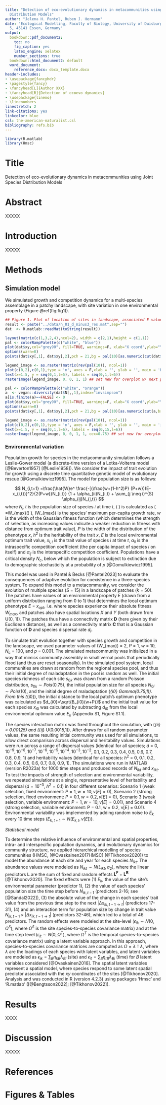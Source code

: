 ```yaml
---
title: "Detection of eco-evolutionary dynamics in metacommunities using Joint Species
  Distribution Models"
author: "Jelena H. Pantel, Ruben J. Hermann"
date: "Ecological Modelling, Faculty of Biology, University of Duisburg-Essen, Universitätsstraße
  5, 45141 Essen, Germany"
output:
  bookdown::pdf_document2:
    toc: no
    fig_caption: yes
    latex_engine: xelatex
    number_sections: true
  bookdown::html_document2: default
  word_document:
    reference_docx: docx_template.docx
header-includes:
- \usepackage{fancyhdr}
- \pagestyle{fancy}
- \fancyhead[L]{Author XXX}
- \fancyhead[R]{Detection of ecoevo dynamics}
- \usepackage{lineno}
- \linenumbers
linestretch: 2
link-citations: yes
linkcolor: blue
csl: the-american-naturalist.csl
bibliography: refs.bib
---
```


```r
library(R.matlab)
library(Hmsc)
```


\newpage

Title
===============================================================================

Detection of eco-evolutionary dynamics in metacommunities using Joint Species
  Distribution Models
    
Abstract
===============================================================================
  
XXXXX

Introduction
================================================================================

XXXXX

Methods
================================================================================

## Simulation model

We simulated growth and competition dynamics for a multi-species assemblage in a patchy landscape, with site variation in one environmental property (Figure \@ref(fig:fig1)).

```r

## Figure 1. Plot of location of sites in landscape, associated E values, and associated diversity values
result <- paste("../data/h_01_d_minus3_res.mat",sep="")
dat  <- R.matlab::readMat(toString(result))

layout(matrix(c(1,3,2,4),ncol=2), width = c(2,1),height = c(1,1))
pal <- colorRampPalette(c("white", "blue"))
plot(dat$xy,col="grey90", fill=TRUE, warnings=F, xlab="X coord",ylab="Y coord")
options(warn=0)
points(dat$xy[,1], dat$xy[,2],pch = 21,bg = pal(10)[as.numeric(cut(dat$E,breaks = 10))],col="black")

legend_image <- as.raster(matrix(rev(pal(10)), ncol=1))
plot(c(0,2),c(0,1),type = 'n', axes = F,xlab = '', ylab = '', main = 'E value')
text(x=1.5, y = seq(0,1,l=5), labels = seq(0,1,l=5))
rasterImage(legend_image, 0, 0, 1, 1) ## set new for overplot w/ next plot

pal <- colorRampPalette(c("white", "orange"))
a  <- vegan::diversity(dat$N[,,1],index="invsimpson")
a[is.finite(a)==FALSE] <- 0
plot(dat$xy,col="grey90", fill=TRUE, warnings=F, xlab="X coord",ylab="Y coord")
options(warn=0)
points(dat$xy[,1], dat$xy[,2],pch = 21,bg = pal(10)[as.numeric(cut(a,breaks = 10))],col="black")

legend_image <- as.raster(matrix(rev(pal(10)), ncol=1))
plot(c(0,2),c(0,1),type = 'n', axes = F,xlab = '', ylab = '', main = 'inverse Simpson diversity')
text(x=1.5, y = seq(0,1,l=6), labels = seq(0,15,l=6))
rasterImage(legend_image, 0, 0, 1, 1, cex=0.75) ## set new for overplot w/ next plot
```

### Environmental variation



Population growth for species in the metacommunity simulation follows a Leslie-Gower model (a discrete-time version of a Lotka-Volterra model [@Beverton1957] [@Leslie1958]). We consider the impact of trait evolution for growth using a discrete time quantitative genetic model of evolutionary rescue [@Gomulkiewicz1995]. The model for population size is as follows:

$$ N_{i,t+1} =\frac{\hat{W}e^ \frac{-[(\frac{w+(1-h^2)P} {P+w})(E-x_{i,t})]^2}{2(P+w)}N_{i,t}} {1 + \alpha_{ii}N_{i,t} + \sum_{j \neq i}^{S} \alpha_{ij}N_{j,t}} $$
where $N_i,t$ is the population size of species *i* at time *t*, \( \hat{W} \) is calculated as \( \hat{W}=W_{max}\sqrt(\frac{w}{P+w}) \), \(W_{max}\) is the species' maximum per-capita growth rate, *w* is the width of the Gaussian fitness function (which determines the strength of selection, as increasing values indicate a weaker reduction in fitness with distance from optimum trait value), *P* is the width of the distribution of the phenotype *x*, $h^2$ is the heritability of the trait *x*, *E* is the local environmental optimum trait value, $x_{i,t}$ is the trait value of species *i* at time *t*, $\alpha_{ii}$ is the intraspecific competition coefficient (the per capita impact of species *i* on itself) and $\alpha_{ij}$ is the interspecific competition coefficient. Populations have a critical density $N_c$, below which the population is subject to extinction due to demographic stochasticity at a probability of *p* [@Gomulkiewicz1995].

This model was used in Pantel & Becks [@Pantel2023] to evaluate the consequences of adaptive evolution for coexistence in a three-species system. To expand this model to a metacommunity, we consider the evolution of multiple species (*S* = 15) in a landscape of patches (*k* = 50). The patches have values of an environmental property *E* (drawn from a uniform distribution ranging from 0 to 1) that determines the local optimum phenotype *E* = $x_{opt}$, i.e. where species experience their absolute fitness $W_{max}$, and patches also have spatial locations *X* and *Y* (both drawn from U(0, 1)). The patches thus have a connectivity matrix **D** (here given by their Euclidean distance), as well as a connectivity matrix **C** that is a Gaussian function of **D** and species dispersal rate $d_i$.

To simulate trait evolution together with species growth and competition in the landscape, we used parameter values of \(W_{max}\) = 2, *P* = 1, *w* = 10, $N_c$ = 100, and *p* = 0.001. The simulated metacommunity was initialized in a way that mimics community assembly in small vernal pools that periodically flood (and thus are reset seasonally). In the simulated pool system, local communities are drawn at random from the regional species pool, and thus their initial degree of maladaptation in the pool is random as well. The initial species richness of each site $s_{0k}$ was drawn from a random Poisson distribution, $s_{0k} \sim Pois(0.75)$, the initial population size for all species $N_{0i} \sim Pois(10)$, and the initial degree of maladaptation \(\beta_{i0} \sim Gamma(0.75,1)\). From this \(\beta_{i0}\), the initial distance to the local patch's optimum phenotype was calculated as $d_{i0}=\sqrt{B_{i0}(w+P)}$ and the initial trait value for each species $x_{i0}$ was calculated by subtracting $d_{i0}$ from the local environmental optimum value $E_k$ (Appendix S1, Figure S1.1).

The species interaction matrix was fixed throughout the simulation, with \(\alpha_{ii} = 0.00125\) and \(\alpha_{ij} \sim U(0.0015,1)\). After draws for all random parameter values, the same resulting initial community was used for all simulations, to allow direct comparison across dispersal and heritability values. Simulations were run across a range of dispersal values (identical for all species; *d* = 0, $10^{-9},10^{-8},10^{-7},10^{-6},10^{-5},10^{-4},10^{-3},10^{-2}$, 0.1, 0.2, 0.3, 0.4, 0.5, 0.6, 0.7, 0.8, 0.9, 1) and heritability values (identical for all species: $h^2$ = 0, 0.1, 0.2, 0.3, 0.4, 0.5, 0.6, 0.7, 0.8, 0.9, 1). The simulations were run in MATLAB (version R2023a) for 1000 time steps and produced records of $N_{ikt}$ and $x_{ikt}$. To test the impacts of strength of selection and environmental variability, we repeated simulations at a single, representative level of heritability and dispersal ($d = 10^{-3}$, $h^2 = 0.1$) in four different scenarios: Scenario 1 (weak selection, fixed environment: $P = 1, w = 10, v[E] = 0$), Scenario 2 (strong selection, fixed environment: $P = 0.1, w = 0.2, v[E] = 0$), Scenario 3 (weak selection, variable environment: $P = 1, w = 10, v[E] = 0.01$), and Scenario 4 (strong selection, variable environment: P = 0.1, w = 0.2, v[E] = 0.01). Environmental variability was implemented by adding random noise to $E_k$ every 10 time steps ($E_{k,t+1} \sim N(E_{k,t},v[E])$).

*Statistical model*

To determine the relative influence of environmental and spatial properties, intra- and interspecific population dynamics, and evolutionary dynamics for community structure, we applied hierarchical modelling of species communities (HMSC, [@Ovaskainen2017HMSC] [@Tikhonov2020]) to model the abundance at each site and year for each species $N_{ikt}$. The abundance values were modeled as $N_{ikt} \sim N(L_{ikt},\sigma_2)$, where the linear predictors **L** are the sum of fixed and random effects **L^F^** + **L^R^** [@Tikhonov2020]. The fixed effects were (1) $E_k$, the value of the site’s environmental parameter (predictor 1), (2) the value of each species' population size the time step before $N_{ik,t-1}$ (predictors 2-16; see [@Sandal2022]), (3) the absolute value of the change in each species' trait value from the previous time step to the next $|\Delta x_{ik,t-1 \to t}|$ (predictors 17-31), (4) and an interaction term for population size by change in trait value $N_{ik,t-1} \times |\Delta x_{ik,t-1 \to t}|$ (predictors 32-46), which led to a total of 46 predictors. The random effects were modeled at the site-level ($\epsilon_{ik} \sim N(0, \Omega^S)$, where $\Omega^S$ is the site species-to-species covariance matrix) and at the time step level ($\epsilon_{it} \sim N(0, \Omega^T)$, where $\Omega^T$ is the temporal species-to-species covariance matrix) using a latent variable approach. In this approach, species-to-species covariance matrices are computed as $\Omega = \lambda \intercal \lambda$, where $\lambda$ are the loadings of each species with latent variables, and latent variables are modeled as $\epsilon_{ik} = \sum_B \eta_{kB} \lambda_{Bi}$ (site) and $\epsilon_{it} = \sum_B \eta_{tB} \lambda_{Bi}$ (time) for *B* latent variables considered [@Ovaskainen2016]. The spatial latent variables represent a spatial model, where species respond to some latent spatial predictor associated with the *xy* coordinates of the sites [@Tikhonov2020]. Analysis and was conducted in R (version 4.2.3) using packages ‘Hmsc’ and 'R.matlab' ([@Bengtsson2022]; [@Tikhonov2022]).

Results
===============================================================================

XXXX

Discussion
================================================================================

XXXXX


References
===============================================================================

<div id="refs"></div>

<a name="appendix">Figures & Tables</a>
================================================================================

